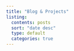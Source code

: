 ```yaml
---
title: "Blog & Projects"
listing:
  contents: posts
  sort: "date desc"
  type: default
  categories: true
---
```


